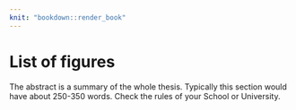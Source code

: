 ---
knit: "bookdown::render_book"
---

# List of figures {-}

The abstract is a summary of the whole thesis. Typically this section would have about 250-350 words. Check the rules of your School or University.










